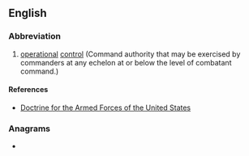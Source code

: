 {{also|OpCon}}
==English==
{{rfc|en}}

===Abbreviation===
{{rfc-header|en|Abbreviation}}
{{head|en|abbreviation}}

# {{lb|en|US|military}} [[operational]] [[control]] (Command authority that may be exercised by commanders at any echelon at or below the level of combatant command.)

====References====
* [https://web.archive.org/web/20111027024636/http://www.dtic.mil/doctrine/new_pubs/jp1.pdf Doctrine for the Armed Forces of the United States]

===Anagrams===
* {{anagrams|en|a=cnoop|cop on}}